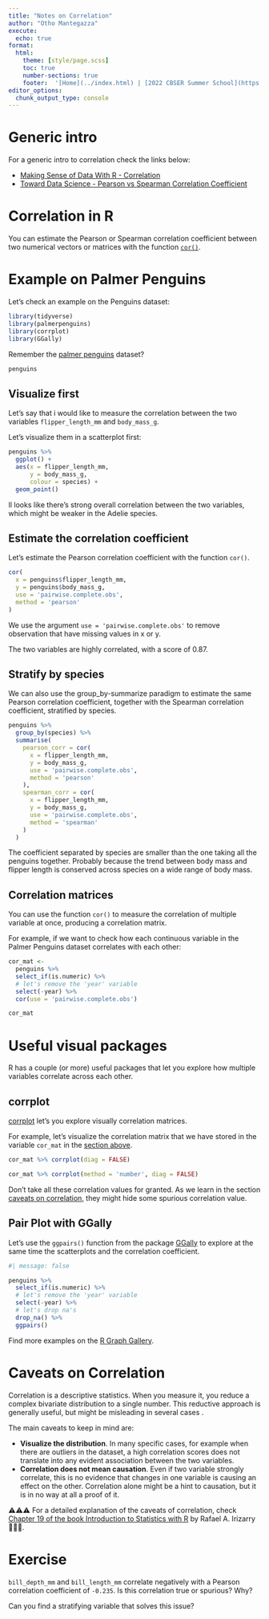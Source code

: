 ```yaml
---
title: "Notes on Correlation"
author: "Otho Mantegazza"
execute: 
  echo: true
format:
  html:
    theme: [style/page.scss]
    toc: true
    number-sections: true
    footer:  '[Home](../index.html) | [2022 CBSER Summer School](https://www.summercompschool.mawazoinstitute.org/)'
editor_options: 
  chunk_output_type: console
---
```


# Generic intro

For a generic intro to correlation check the links below:

- [Making Sense of Data With R - Correlation](https://bookdown.org/yshang/book/correlation.html)
- [Toward Data Science - Pearson vs Spearman Correlation Coefficient](https://towardsdatascience.com/clearly-explained-pearson-v-s-spearman-correlation-coefficient-ada2f473b8)

# Correlation in R

You can estimate the Pearson or Spearman correlation coefficient between two numerical vectors or matrices with the function [`cor()`](https://www.rdocumentation.org/packages/stats/versions/3.6.2/topics/cor).

# Example on  Palmer Penguins

Let's check an example on the Penguins dataset:

```r
library(tidyverse)
library(palmerpenguins)
library(corrplot)
library(GGally)
```

Remember the [palmer penguins](https://allisonhorst.github.io/palmerpenguins/) dataset?

```r
penguins
```

## Visualize first

Let's say that i would like to measure the correlation between the two variables `flipper_length_mm` and `body_mass_g`.

Let's visualize them in a scatterplot first:

```r
penguins %>% 
  ggplot() +
  aes(x = flipper_length_mm,
      y = body_mass_g,
      colour = species) +
  geom_point()
```

Il looks like there's strong overall correlation between the two variables, which might be weaker in the Adelie species.

## Estimate the correlation coefficient

Let's estimate the Pearson correlation coefficient with the function `cor()`.

```r
cor(
  x = penguins$flipper_length_mm,
  y = penguins$body_mass_g,
  use = 'pairwise.complete.obs',
  method = 'pearson'
)
```

We use the argument `use = 'pairwise.complete.obs'` to remove observation that have missing values in x or y.

The two variables are highly correlated, with a score of 0.87.

## Stratify by species

We can also use the group_by-summarize paradigm to estimate the same Pearson correlation coefficient, together with the Spearman correlation coefficient, stratified by species.

```r
penguins %>% 
  group_by(species) %>% 
  summarise(
    pearson_corr = cor(
      x = flipper_length_mm,
      y = body_mass_g,
      use = 'pairwise.complete.obs',
      method = 'pearson'
    ),
    spearman_corr = cor(
      x = flipper_length_mm,
      y = body_mass_g,
      use = 'pairwise.complete.obs',
      method = 'spearman'
    )
  )
```

The coefficient separated by species are smaller than the one taking all the penguins together. Probably because the trend between body mass and flipper length is conserved across species on a wide range of body mass.

## Correlation matrices

You can use the function `cor()` to measure the correlation of multiple variable at once, producing a correlation matrix.

For example, if we want to check how each continuous variable in the Palmer Penguins dataset correlates with each other:

```r
cor_mat <- 
  penguins %>%
  select_if(is.numeric) %>% 
  # let's remove the 'year' variable
  select(-year) %>% 
  cor(use = 'pairwise.complete.obs')

cor_mat
```


# Useful visual packages

R has a couple (or more) useful packages that let you explore how multiple variables correlate across each other.

## corrplot

[corrplot](https://cran.r-project.org/web/packages/corrplot/vignettes/corrplot-intro.html) let's you explore visually correlation matrices.

For example, let's visualize the correlation matrix that we have stored in the variable `cor_mat` in the [section above](#correlation-matrices).

```r
cor_mat %>% corrplot(diag = FALSE)
```

```r
cor_mat %>% corrplot(method = 'number', diag = FALSE)
```

Don't take all these correlation values for granted. As we learn in the section [caveats on correlation](#caveats-on-correlation), they might hide some spurious correlation value.

## Pair Plot with GGally

Let's use the `ggpairs()` function from the package [GGally](https://ggobi.github.io/ggally/reference/ggpairs.html) to explore at the same time the scatterplots and the correlation coefficient.

```r
#| message: false

penguins %>%
  select_if(is.numeric) %>% 
  # let's remove the 'year' variable
  select(-year) %>% 
  # let's drop na's
  drop_na() %>% 
  ggpairs()
```

Find more examples on the [R Graph Gallery](https://r-graph-gallery.com/199-correlation-matrix-with-ggally.html).

# Caveats on Correlation

Correlation is a descriptive statistics. When you measure it, you reduce a complex bivariate distribution to a single number. This reductive approach is generally useful, but might be misleading in several cases .

The main caveats to keep in mind are:

- **Visualize the distribution**. In many specific cases, for example when there are outliers in the dataset, a high correlation scores does not translate into any evident association between the two variables.
- **Correlation does not mean causation**. Even if two variable strongly correlate, this is no evidence that changes in one variable is causing an effect on the other. Correlation alone might be a hint to causation, but it is in no way at all a proof of it.

⚠️⚠️⚠️ For a detailed explanation of the caveats of correlation, check [Chapter 19 of the book Introduction to Statistics with R](http://tester01.dfci.harvard.edu/dsbook/association-is-not-causation.html) by Rafael A. Irizarry 🙏🙏🙏.

# Exercise

`bill_depth_mm` and `bill_length_mm` correlate negatively with a Pearson correlation coefficient of `-0.235`. Is this correlation true or spurious? Why?

Can you find a stratifying variable that solves this issue?